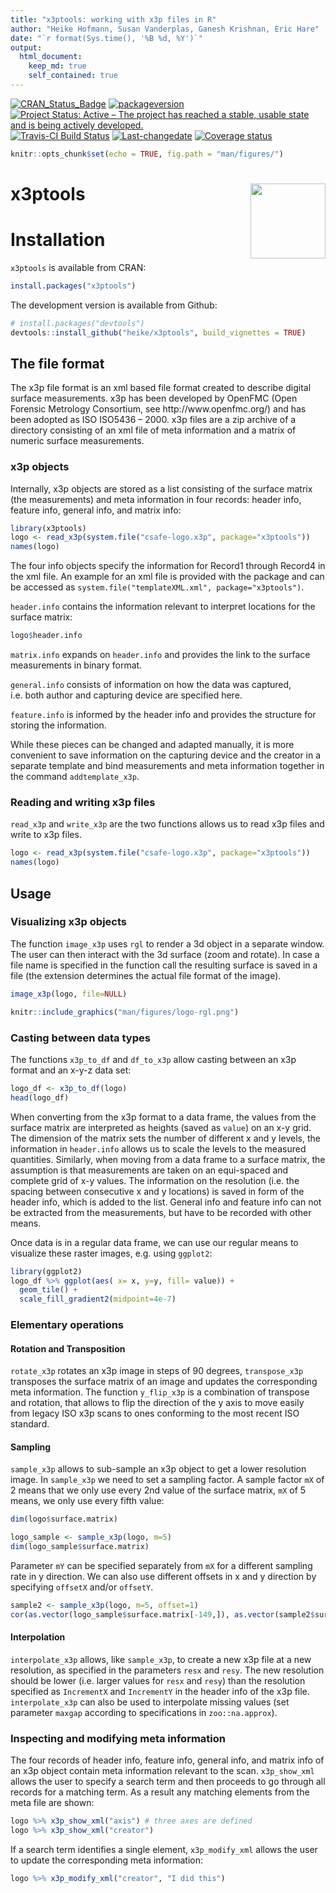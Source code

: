 ```yaml
---
title: "x3ptools: working with x3p files in R"
author: "Heike Hofmann, Susan Vanderplas, Ganesh Krishnan, Eric Hare"
date: "`r format(Sys.time(), '%B %d, %Y')`"
output: 
  html_document:
    keep_md: true
    self_contained: true
---
```


[![CRAN_Status_Badge](http://www.r-pkg.org/badges/version/x3ptools)](https://cran.r-project.org/package=x3ptools)
[![packageversion](https://img.shields.io/badge/Package%20version-0.0.1-orange.svg?style=flat-square)](commits/master)
[![Project Status: Active – The project has reached a stable, usable state and is being actively developed.](http://www.repostatus.org/badges/latest/active.svg)](http://www.repostatus.org/#active)
[![Travis-CI Build Status](https://travis-ci.org/heike/x3ptools.svg?branch=master)](https://travis-ci.org/heike/x3ptools)
[![Last-changedate](https://img.shields.io/badge/last%20change-`r gsub('-', '--', Sys.Date())`-yellowgreen.svg)](/commits/master)
[![Coverage status](https://codecov.io/gh/heike/x3ptools/branch/master/graph/badge.svg)](https://codecov.io/github/heike/x3ptools?branch=master)

```r
knitr::opts_chunk$set(echo = TRUE, fig.path = "man/figures/")
```


# x3ptools <img src="man/figures/x3ptools.png" align="right" width="120"/>



# Installation

`x3ptools` is  available from CRAN:


```r
install.packages("x3ptools")
```

The development version is available from Github:

```r
# install.packages("devtools")
devtools::install_github("heike/x3ptools", build_vignettes = TRUE)
```


## The file format 

The x3p file format is an xml based file format created to describe digital surface measurements.  x3p has been developed by OpenFMC (Open Forensic Metrology Consortium, see http://www.openfmc.org/) and has been adopted as ISO ISO5436 – 2000.
x3p files are a zip archive of a directory consisting of an xml file of meta information and a matrix of numeric surface measurements. 

### x3p objects

Internally, x3p objects are stored as a list consisting of the surface matrix (the measurements) and meta information in four records: header info, feature info, general info, and matrix info:

```r
library(x3ptools)
logo <- read_x3p(system.file("csafe-logo.x3p", package="x3ptools"))
names(logo)
```

The four info objects specify the information for Record1 through Record4 in the xml file. An example for an xml file is provided with the package and can be accessed as 
`system.file("templateXML.xml", package="x3ptools")`. 

`header.info`  contains the information relevant to interpret locations for the surface matrix:

```r
logo$header.info
```
`matrix.info` expands on `header.info` and provides the link to the surface measurements in binary format.

`general.info` consists of information on how the data was captured, i.e. both author and capturing device are specified here.

`feature.info` is informed by the header info and provides the structure for storing the information.

While these pieces can be changed and adapted manually, it is more convenient to save information on the capturing device and the creator in a separate template and bind measurements and meta information together in the command `addtemplate_x3p`.


### Reading and writing x3p files

`read_x3p` and `write_x3p` are the two functions allows us to read x3p files and write to x3p files.
```r
logo <- read_x3p(system.file("csafe-logo.x3p", package="x3ptools"))
names(logo)
```


## Usage

### Visualizing x3p objects

The function `image_x3p` uses `rgl` to render a 3d object in a separate window. The user can then interact with the 3d surface (zoom and rotate). In case a file name is specified in the function call the resulting surface is saved in a file (the extension determines the actual file format of the image).

```r
image_x3p(logo, file=NULL)
```

```r
knitr::include_graphics("man/figures/logo-rgl.png")
```

### Casting between data types

The functions `x3p_to_df` and `df_to_x3p` allow casting between an x3p format and an x-y-z data set:
```r
logo_df <- x3p_to_df(logo)
head(logo_df)
```
When converting from the x3p format to a data frame, the values from the surface matrix are interpreted as heights (saved as `value`) on an x-y grid. The dimension of the matrix sets the number of different x and y levels,  the information in `header.info` allows us to scale the levels to the measured quantities. 
Similarly, when moving from a data frame to a surface matrix, the assumption is that measurements are taken on an equi-spaced and complete grid of x-y values. The information on the  resolution (i.e. the spacing between consecutive x and y locations) is saved in form of the header info, which is added to the list. 
General info and feature info can not be extracted from the measurements, but have to be recorded with other means.

Once data is in a regular data frame, we can use our regular means to visualize these raster images, e.g. using `ggplot2`:

```r
library(ggplot2)
logo_df %>% ggplot(aes( x= x, y=y, fill= value)) +
  geom_tile() +
  scale_fill_gradient2(midpoint=4e-7)
```

### Elementary operations

#### Rotation and Transposition

`rotate_x3p` rotates an x3p image in steps of 90 degrees, `transpose_x3p` transposes the surface matrix of an image and updates the corresponding meta information. The function `y_flip_x3p` is a combination of transpose and rotation, that allows to flip the direction of the y axis to move easily from legacy ISO x3p scans to ones conforming to the most recent ISO standard.

#### Sampling

`sample_x3p` allows to sub-sample an x3p object to get a lower resolution image.
In `sample_x3p` we need to set a sampling factor. A sample factor `mX` of 2 means that we only use every 2nd value of the surface matrix, `mX` of 5 means, we only use every fifth value:

```r
dim(logo$surface.matrix)

logo_sample <- sample_x3p(logo, m=5)
dim(logo_sample$surface.matrix)
```

Parameter `mY` can be specified separately from `mX` for a different sampling rate in y direction.
We can also use different offsets in x and y direction by specifying `offsetX` and/or `offsetY`.

```r
sample2 <- sample_x3p(logo, m=5, offset=1)
cor(as.vector(logo_sample$surface.matrix[-149,]), as.vector(sample2$surface.matrix))

```

#### Interpolation

`interpolate_x3p` allows, like `sample_x3p`, to create a new x3p file at a new resolution, as specified in the parameters `resx` and `resy`. The new resolution should be lower (i.e. larger values for `resx` and `resy`) than the resolution specified as `IncrementX` and `IncrementY` in the header info of the x3p file. `interpolate_x3p` can also be used to interpolate missing values (set parameter `maxgap` according to specifications in `zoo::na.approx`).


### Inspecting and modifying meta information

The four records of header info, feature info, general info, and matrix info of an x3p object contain meta information relevant to the scan.
`x3p_show_xml` allows the user to specify a search term and then proceeds to go through all records for a matching term. As a result any matching elements from the meta file are shown:
```r
logo %>% x3p_show_xml("axis") # three axes are defined
logo %>% x3p_show_xml("creator")
```

If a search term identifies a single element, `x3p_modify_xml` allows the user to update the corresponding meta information:
```r
logo %>% x3p_modify_xml("creator", "I did this")
```
